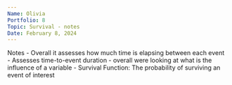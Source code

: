 ```yaml
---
Name: Olivia
Portfolio: 8
Topic: Survival - notes
Date: February 8, 2024
---
```


Notes
- Overall it assesses how much time is elapsing between each event
- Assesses time-to-event duration
- overall were looking at what is the influence of a variable
- Survival Function: The probability of surviving an event of interest



















